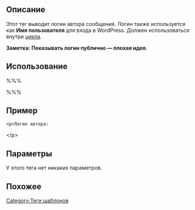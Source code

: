 == Описание ==

Этот тег выводит логин автора сообщения. Логин также используется как '''Имя пользователя''' для входа в WordPress.
Должен использоваться внутри [[Цикл WordPress|цикла]].  

'''Заметка: Показывать логин публично — плохая идея.'''

== Использование ==

%%% <?php the_author_login(); ?> %%%

== Пример ==

 &lt;p&gt;Логин автора: <?php the_author_login(); ?>&lt;/p&gt;

== Параметры ==

У этого тега нет никаких параметров.

== Похожее ==

{{Author Tags}}

{{Tag Footer}}

[[Category:Теги шаблонов]]